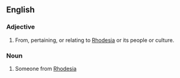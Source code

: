 ==English==

===Adjective===
{{en-adj|-}}

# From, pertaining, or relating to [[Rhodesia]] or its people or culture. 

===Noun===
{{en-noun}}

# Someone from [[Rhodesia]]
